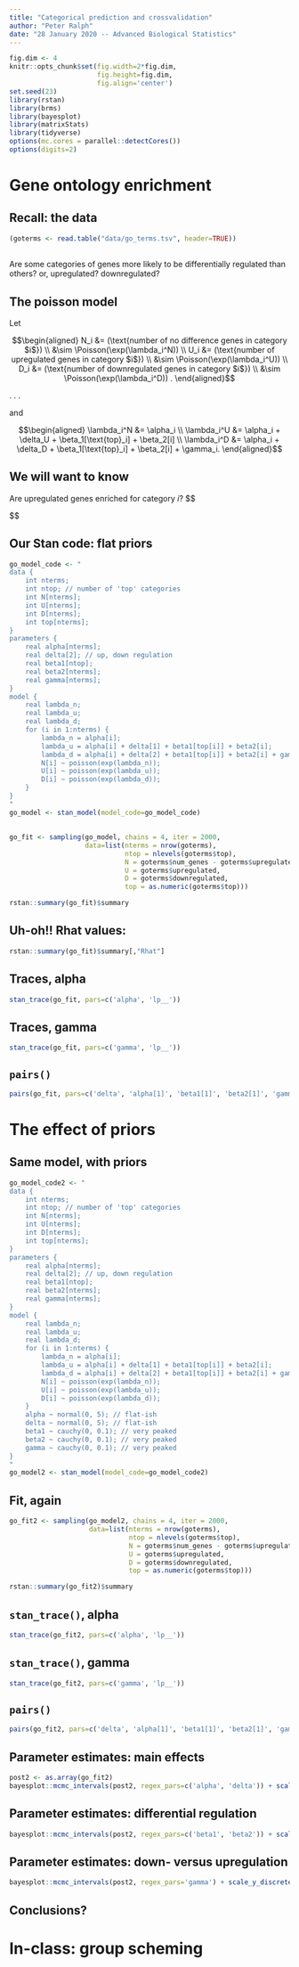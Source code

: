```yaml
---
title: "Categorical prediction and crossvalidation"
author: "Peter Ralph"
date: "28 January 2020 -- Advanced Biological Statistics"
---
```


```r
fig.dim <- 4
knitr::opts_chunk$set(fig.width=2*fig.dim,
                      fig.height=fig.dim,
                      fig.align='center')
set.seed(23)
library(rstan)
library(brms)
library(bayesplot)
library(matrixStats)
library(tidyverse)
options(mc.cores = parallel::detectCores())
options(digits=2)
```


# Gene ontology enrichment

## Recall: the data

```r
(goterms <- read.table("data/go_terms.tsv", header=TRUE))
```

## 

Are some categories of genes more likely to be differentially regulated than others?
or, upregulated? downregulated?


## The poisson model

Let

$$\begin{aligned}
    N_i &=  (\text{number of no difference genes in category $i$})  \\
        &\sim \Poisson(\exp(\lambda_i^N))  \\
    U_i &=  (\text{number of upregulated genes in category $i$})  \\
        &\sim \Poisson(\exp(\lambda_i^U))  \\
    D_i &=  (\text{number of downregulated genes in category $i$})  \\
        &\sim \Poisson(\exp(\lambda_i^D)) .
\end{aligned}$$

. . .

and

$$\begin{aligned}
    \lambda_i^N &= \alpha_i \\
    \lambda_i^U &= \alpha_i + \delta_U + \beta_1[\text{top}_i] + \beta_2[i] \\
    \lambda_i^D &= \alpha_i + \delta_D + \beta_1[\text{top}_i] + \beta_2[i] + \gamma_i.
\end{aligned}$$

## We will want to know

Are upregulated genes enriched for category $i$?
$$\begin{aligned}
    \frac{
        \text{(proportion of upregulated 
        
\end{aligned}$$


## Our Stan code: flat priors

```r
go_model_code <- "
data {
    int nterms;
    int ntop; // number of 'top' categories
    int N[nterms];
    int U[nterms];
    int D[nterms];
    int top[nterms];
}
parameters {
    real alpha[nterms];
    real delta[2]; // up, down regulation
    real beta1[ntop];
    real beta2[nterms];
    real gamma[nterms];
}
model {
    real lambda_n;
    real lambda_u;
    real lambda_d;
    for (i in 1:nterms) {
        lambda_n = alpha[i];
        lambda_u = alpha[i] + delta[1] + beta1[top[i]] + beta2[i];
        lambda_d = alpha[i] + delta[2] + beta1[top[i]] + beta2[i] + gamma[i];
        N[i] ~ poisson(exp(lambda_n));
        U[i] ~ poisson(exp(lambda_u));
        D[i] ~ poisson(exp(lambda_d));
    }
}
"
go_model <- stan_model(model_code=go_model_code)
```

## 

```r
go_fit <- sampling(go_model, chains = 4, iter = 2000,
                   data=list(nterms = nrow(goterms),
                             ntop = nlevels(goterms$top),
                             N = goterms$num_genes - goterms$upregulated - goterms$downregulated,
                             U = goterms$upregulated,
                             D = goterms$downregulated,
                             top = as.numeric(goterms$top)))
```
```r
rstan::summary(go_fit)$summary
```

## Uh-oh!! Rhat values:

```r
rstan::summary(go_fit)$summary[,"Rhat"]
```

## Traces, alpha

```r
stan_trace(go_fit, pars=c('alpha', 'lp__'))
```

## Traces, gamma

```r
stan_trace(go_fit, pars=c('gamma', 'lp__'))
```

## `pairs()`

```r
pairs(go_fit, pars=c('delta', 'alpha[1]', 'beta1[1]', 'beta2[1]', 'gamma[1]'))
```

# The effect of priors

## Same model, with priors

```r
go_model_code2 <- "
data {
    int nterms;
    int ntop; // number of 'top' categories
    int N[nterms];
    int U[nterms];
    int D[nterms];
    int top[nterms];
}
parameters {
    real alpha[nterms];
    real delta[2]; // up, down regulation
    real beta1[ntop];
    real beta2[nterms];
    real gamma[nterms];
}
model {
    real lambda_n;
    real lambda_u;
    real lambda_d;
    for (i in 1:nterms) {
        lambda_n = alpha[i];
        lambda_u = alpha[i] + delta[1] + beta1[top[i]] + beta2[i];
        lambda_d = alpha[i] + delta[2] + beta1[top[i]] + beta2[i] + gamma[i];
        N[i] ~ poisson(exp(lambda_n));
        U[i] ~ poisson(exp(lambda_u));
        D[i] ~ poisson(exp(lambda_d));
    }
    alpha ~ normal(0, 5); // flat-ish
    delta ~ normal(0, 5); // flat-ish
    beta1 ~ cauchy(0, 0.1); // very peaked
    beta2 ~ cauchy(0, 0.1); // very peaked
    gamma ~ cauchy(0, 0.1); // very peaked
}
"
go_model2 <- stan_model(model_code=go_model_code2)
```

## Fit, again

```r
go_fit2 <- sampling(go_model2, chains = 4, iter = 2000,
                    data=list(nterms = nrow(goterms),
                              ntop = nlevels(goterms$top),
                              N = goterms$num_genes - goterms$upregulated - goterms$downregulated,
                              U = goterms$upregulated,
                              D = goterms$downregulated,
                              top = as.numeric(goterms$top)))
```
```r
rstan::summary(go_fit2)$summary
```


## `stan_trace()`, alpha

```r
stan_trace(go_fit2, pars=c('alpha', 'lp__'))
```

## `stan_trace()`, gamma

```r
stan_trace(go_fit2, pars=c('gamma', 'lp__'))
```

## `pairs()`

```r
pairs(go_fit2, pars=c('delta', 'alpha[1]', 'beta1[1]', 'beta2[1]', 'gamma[1]'))
```

## Parameter estimates: main effects

```r
post2 <- as.array(go_fit2)
bayesplot::mcmc_intervals(post2, regex_pars=c('alpha', 'delta')) + scale_y_discrete(labels=c(paste("alpha:", levels(goterms$term)), paste("delta:", c("up", "down"))))
```

## Parameter estimates: differential regulation

```r
bayesplot::mcmc_intervals(post2, regex_pars=c('beta1', 'beta2')) + scale_y_discrete(labels=c(paste("beta1:", levels(goterms$top)), paste("beta2:", levels(goterms$term))))
```

## Parameter estimates: down- versus upregulation

```r
bayesplot::mcmc_intervals(post2, regex_pars='gamma') + scale_y_discrete(labels=paste("gamma:", levels(goterms$term)))
```

## Conclusions?


# In-class: group scheming
